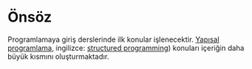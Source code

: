 # Önsöz {.unnumbered}

Programlamaya giriş derslerinde ilk konular işlenecektir.
[Yapısal programlama](https://tr.wikipedia.org/wiki/Yap%C4%B1sal_programlama), ingilizce: [structured programming](https://en.wikipedia.org/wiki/Structured_programming)) konuları içeriğin daha büyük kısmını oluşturmaktadır.


